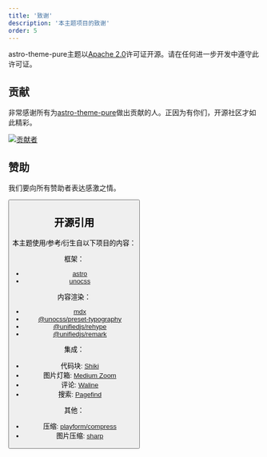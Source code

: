 ```yaml
---
title: '致谢'
description: '本主题项目的致谢'
order: 5
---
```



astro-theme-pure主题以[Apache 2.0](https://github.com/cworld1/astro-theme-pure/blob/main/LICENSE)许可证开源。请在任何进一步开发中遵守此许可证。

<GithubCard repo='cworld1/astro-theme-pure' />

## 贡献

非常感谢所有为[astro-theme-pure](https://github.com/cworld1/astro-theme-pure)做出贡献的人。正因为有你们，开源社区才如此精彩。

[![贡献者](https://contrib.rocks/image?repo=cworld1/astro-theme-pure)](https://github.com/cworld1/astro-theme-pure/graphs/contributors)

## 赞助

我们要向所有赞助者表达感激之情。

<Button
  href='https://cworld0.com/projects#sponsorship'
  target='_blank'
  title='成为赞助者'
  variant='ahead'
/>

## 开源引用

本主题使用/参考/衍生自以下项目的内容：

框架：

- [astro](https://github.com/withastro/astro)
- [unocss](https://github.com/unocss/unocss)

内容渲染：

- [mdx](https://github.com/mdx-js/mdx/)
- [@unocss/preset-typography](https://github.com/unocss/unocss/tree/main/packages-presets/preset-typography)
- [@unifiedjs/rehype](https://github.com/rehypejs/rehype)
- [@unifiedjs/remark](https://github.com/remarkjs/remark)

集成：

- 代码块: [Shiki](https://github.com/shikijs/shiki)
- 图片灯箱: [Medium Zoom](https://github.com/francoischalifour/medium-zoom)
- 评论: [Waline](https://github.com/walinejs/waline)
- 搜索: [Pagefind](https://github.com/cloudcannon/pagefind)

其他：

- 压缩: [playform/compress](https://github.com/PlayForm/Compress)
- 图片压缩: [sharp](https://github.com/lovell/sharp)